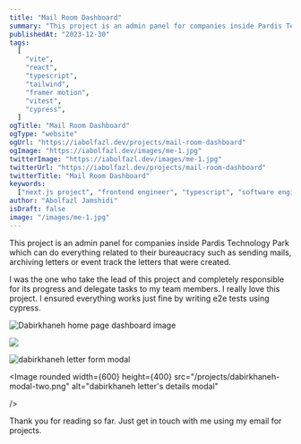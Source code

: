```yaml
---
title: "Mail Room Dashboard"
summary: "This project is an admin panel for companies inside Pardis Technology Park which can do everything related to their bureaucracy."
publishedAt: "2023-12-30"
tags:
  [
    "vite",
    "react",
    "typescript",
    "tailwind",
    "framer motion",
    "vitest",
    "cypress",
  ]
ogTitle: "Mail Room Dashboard"
ogType: "website"
ogUrl: "https://iabolfazl.dev/projects/mail-room-dashboard"
ogImage: "https://iabolfazl.dev/images/me-1.jpg"
twitterImage: "https://iabolfazl.dev/images/me-1.jpg"
twitterUrl: "https://iabolfazl.dev/projects/mail-room-dashboard"
twitterTitle: "Mail Room Dashboard"
keywords:
  ["next.js project", "frontend engineer", "typescript", "software engineer"]
author: "Abolfazl Jamshidi"
isDraft: false
image: "/images/me-1.jpg"
---
```


This project is an admin panel for companies inside Pardis Technology Park which can do everything related to their bureaucracy such as sending mails, archiving letters or event track the letters that were created.

I was the one who take the lead of this project and completely responsible for its progress and delegate tasks to my team members. I really love this project. I ensured everything works just fine by writing e2e tests using cypress.

<Image
  rounded
  width={600}
  height={400}
  src="/projects/dabirkhaneh-dashboard.png"
  caption="This is the UI of the dashboard page showing general information about user's panel."
  alt="Dabirkhaneh home page dashboard image"
/>

<Image rounded width={600} height={400} src="/projects/dabirkhaneh-table.png" />

<Image
  rounded
  width={600}
  height={400}
  src="/projects/dabirkhaneh-modal-one.png"
  alt="dabirkhaneh letter form modal"
/>

<Image
  rounded
  width={600}
  height={400}
  src="/projects/dabirkhaneh-modal-two.png"
  alt="dabirkhaneh letter's details modal"

/>

Thank you for reading so far. Just get in touch with me using my email for projects.
